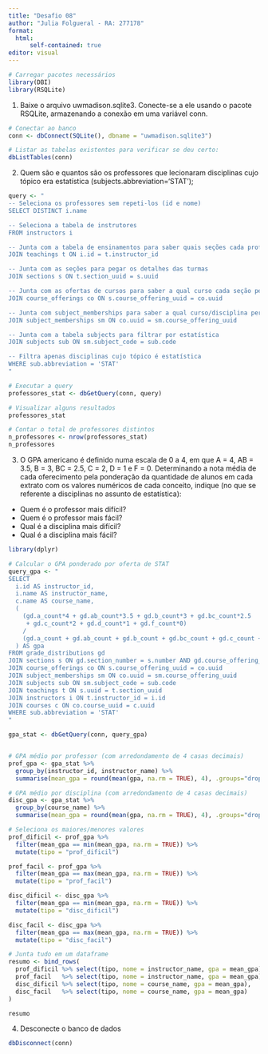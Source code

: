 ---
title: "Desafio 08"
author: "Julia Folgueral - RA: 277178"
format: 
  html:
      self-contained: true
editor: visual
---

```{r}
# Carregar pacotes necessários
library(DBI)
library(RSQLite)
```

1.  Baixe o arquivo uwmadison.sqlite3. Conecte-se a ele usando o pacote RSQLite, armazenando a conexão em uma variável conn.

```{r}
# Conectar ao banco
conn <- dbConnect(SQLite(), dbname = "uwmadison.sqlite3")

# Listar as tabelas existentes para verificar se deu certo:
dbListTables(conn)

```

2.  Quem são e quantos são os professores que lecionaram disciplinas cujo tópico era estatística (subjects.abbreviation='STAT');

```{r}
query <- "
-- Seleciona os professores sem repeti-los (id e nome)
SELECT DISTINCT i.name

-- Seleciona a tabela de instrutores
FROM instructors i

-- Junta com a tabela de ensinamentos para saber quais seções cada professor lecionou
JOIN teachings t ON i.id = t.instructor_id

-- Junta com as seções para pegar os detalhes das turmas
JOIN sections s ON t.section_uuid = s.uuid

-- Junta com as ofertas de cursos para saber a qual curso cada seção pertence
JOIN course_offerings co ON s.course_offering_uuid = co.uuid

-- Junta com subject_memberships para saber a qual curso/disciplina pertence.
JOIN subject_memberships sm ON co.uuid = sm.course_offering_uuid

-- Junta com a tabela subjects para filtrar por estatística
JOIN subjects sub ON sm.subject_code = sub.code

-- Filtra apenas disciplinas cujo tópico é estatística
WHERE sub.abbreviation = 'STAT'
"

# Executar a query
professores_stat <- dbGetQuery(conn, query)

# Visualizar alguns resultados
professores_stat

# Contar o total de professores distintos
n_professores <- nrow(professores_stat)
n_professores
```

3.  O GPA americano é definido numa escala de 0 a 4, em que A = 4, AB = 3.5, B = 3, BC = 2.5, C = 2, D = 1 e F = 0. Determinando a nota média de cada oferecimento pela ponderação da quantidade de alunos em cada extrato com os valores numéricos de cada conceito, indique (no que se referente a disciplinas no assunto de estatística):

-   Quem é o professor mais difícil?
-   Quem é o professor mais fácil?
-   Qual é a disciplina mais difícil?
-   Qual é a disciplina mais fácil?

```{r}
library(dplyr)

# Calcular o GPA ponderado por oferta de STAT
query_gpa <- "
SELECT 
  i.id AS instructor_id,
  i.name AS instructor_name,
  c.name AS course_name,
  (
    (gd.a_count*4 + gd.ab_count*3.5 + gd.b_count*3 + gd.bc_count*2.5 
     + gd.c_count*2 + gd.d_count*1 + gd.f_count*0)
    /
    (gd.a_count + gd.ab_count + gd.b_count + gd.bc_count + gd.c_count + gd.d_count + gd.f_count)
  ) AS gpa
FROM grade_distributions gd
JOIN sections s ON gd.section_number = s.number AND gd.course_offering_uuid = s.course_offering_uuid
JOIN course_offerings co ON s.course_offering_uuid = co.uuid
JOIN subject_memberships sm ON co.uuid = sm.course_offering_uuid
JOIN subjects sub ON sm.subject_code = sub.code
JOIN teachings t ON s.uuid = t.section_uuid
JOIN instructors i ON t.instructor_id = i.id
JOIN courses c ON co.course_uuid = c.uuid
WHERE sub.abbreviation = 'STAT'
"

gpa_stat <- dbGetQuery(conn, query_gpa)


# GPA médio por professor (com arredondamento de 4 casas decimais)
prof_gpa <- gpa_stat %>%
  group_by(instructor_id, instructor_name) %>%
  summarise(mean_gpa = round(mean(gpa, na.rm = TRUE), 4), .groups="drop")

# GPA médio por disciplina (com arredondamento de 4 casas decimais)
disc_gpa <- gpa_stat %>%
  group_by(course_name) %>%
  summarise(mean_gpa = round(mean(gpa, na.rm = TRUE), 4), .groups="drop")

# Seleciona os maiores/menores valores
prof_dificil <- prof_gpa %>%
  filter(mean_gpa == min(mean_gpa, na.rm = TRUE)) %>%
  mutate(tipo = "prof_dificil")

prof_facil <- prof_gpa %>%
  filter(mean_gpa == max(mean_gpa, na.rm = TRUE)) %>%
  mutate(tipo = "prof_facil")

disc_dificil <- disc_gpa %>%
  filter(mean_gpa == min(mean_gpa, na.rm = TRUE)) %>%
  mutate(tipo = "disc_dificil")

disc_facil <- disc_gpa %>%
  filter(mean_gpa == max(mean_gpa, na.rm = TRUE)) %>%
  mutate(tipo = "disc_facil")

# Junta tudo em um dataframe
resumo <- bind_rows(
  prof_dificil %>% select(tipo, nome = instructor_name, gpa = mean_gpa),
  prof_facil   %>% select(tipo, nome = instructor_name, gpa = mean_gpa),
  disc_dificil %>% select(tipo, nome = course_name, gpa = mean_gpa),
  disc_facil   %>% select(tipo, nome = course_name, gpa = mean_gpa)
)

resumo

```

4.  Desconecte o banco de dados

```{r}
dbDisconnect(conn)
```
